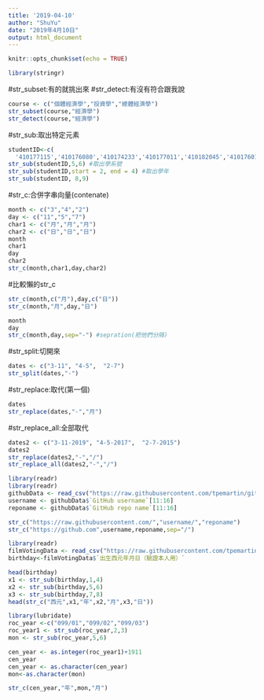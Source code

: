 ```yaml
---
title: '2019-04-10'
author: "ShuYu"
date: "2019年4月10日"
output: html_document
---
```


```r
knitr::opts_chunk$set(echo = TRUE)
```

```r
library(stringr)
```
#str_subset:有的就挑出來
#str_detect:有沒有符合跟我說
```r
course <- c("個體經濟學","投資學","總體經濟學")
str_subset(course,"經濟學")
str_detect(course,"經濟學")
```

#str_sub:取出特定元素
```r
studentID<-c(
  '410177115','410176080','410174233','410177011','410182045','410176014')
str_sub(studentID,5,6) #取出學系號
str_sub(studentID,start = 2, end = 4) #取出學年
str_sub(studentID, 8,9)
```

#str_c:合併字串向量(contenate)
```r
month <- c("3","4","2")
day <- c("11","5","7")
char1 <- c("月","月","月")
char2 <- c("日","日","日")
month
char1
day 
char2
str_c(month,char1,day,char2)
```

#比較懶的str_c
```r
str_c(month,c("月"),day,c("日"))
str_c(month,"月",day,"日")
```

```r
month
day
str_c(month,day,sep="-") #sepration(把他們分隔)
```

#str_split:切開來
```r
dates <- c("3-11", "4-5",  "2-7")
str_split(dates,"-")
```

#str_replace:取代(第一個)
```r
dates
str_replace(dates,"-","月")
```

#str_replace_all:全部取代
```r
dates2 <- c("3-11-2019", "4-5-2017",  "2-7-2015")
dates2
str_replace(dates2,"-","/")
str_replace_all(dates2,"-","/")
```

```r
library(readr)
library(readr)
githubData <- read_csv("https://raw.githubusercontent.com/tpemartin/github-data/master/githubData.csv")
username <- githubData$`GitHub username`[11:16]
reponame <- githubData$`GitHub repo name`[11:16]

str_c("https://raw.githubusercontent.com/","username/","reponame")
str_c("https://github.com",username,reponame,sep="/")
```
```r
library(readr)
filmVotingData <- read_csv("https://raw.githubusercontent.com/tpemartin/github-data/master/%E7%AC%AC%E4%B8%89%E5%B1%86%E7%B6%93%E6%BF%9F%E6%92%AD%E5%AE%A2%E7%AB%B6%E8%B3%BD%E5%8F%83%E8%B3%BD%E4%BD%9C%E5%93%81%E6%8A%95%E7%A5%A8%E7%B5%90%E6%9E%9C%E6%A8%A3%E6%9C%AC%20-%20Sheet1.csv")
birthday<-filmVotingData$`出生西元年月日（驗證本人用）`

head(birthday)
x1 <- str_sub(birthday,1,4)
x2 <- str_sub(birthday,5,6)
x3 <- str_sub(birthday,7,8)
head(str_c("西元",x1,"年",x2,"月",x3,"日"))
```
```r
library(lubridate)
roc_year <-c("099/01","099/02","099/03")
roc_year1 <- str_sub(roc_year,2,3)
mon <- str_sub(roc_year,5,6)

cen_year <- as.integer(roc_year1)+1911
cen_year
cen_year <- as.character(cen_year)
mon<-as.character(mon)

str_c(cen_year,"年",mon,"月")
```






